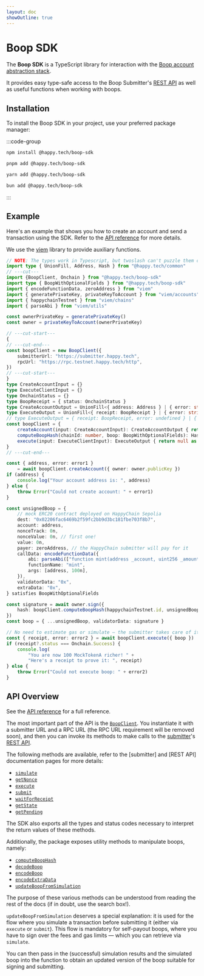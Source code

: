```yaml
---
layout: doc
showOutline: true
---
```


# Boop SDK

The **Boop SDK** is a TypeScript library for interaction with the [Boop account abstraction stack](/boop).

It provides easy type-safe access to the Boop Submitter's [REST API](/boop/rest) as well as useful functions when
working with boops.

## Installation

To install the Boop SDK in your project, use your preferred package manager:

:::code-group

```bash [npm]
npm install @happy.tech/boop-sdk
```

```bash [pnpm]
pnpm add @happy.tech/boop-sdk
```

```bash [yarn]
yarn add @happy.tech/boop-sdk
```

```bash [bun]
bun add @happy.tech/boop-sdk
```

:::

## Example

Here's an example that shows you how to create an account and send a
transaction using the SDK. Refer to the [API reference](/boop/sdk/api) for more details.

We use the [viem](https://viem.sh) library to provide auxiliary functions.

```ts twoslash
// NOTE: The types work in Typescript, but twoslash can't puzzle them output, so we have to help it A LOT.
import type { UnionFill, Address, Hash } from "@happy.tech/common"
// ---cut---
import {BoopClient, Onchain } from "@happy.tech/boop-sdk"
import type { BoopWithOptionalFields } from "@happy.tech/boop-sdk"
import { encodeFunctionData, zeroAddress } from "viem"
import { generatePrivateKey, privateKeyToAccount } from "viem/accounts"
import { happychainTestnet } from "viem/chains"
import { parseAbi } from "viem/utils"

const ownerPrivateKey = generatePrivateKey()
const owner = privateKeyToAccount(ownerPrivateKey)

// ---cut-start---
{
// ---cut-end---
const boopClient = new BoopClient({
    submitterUrl: "https://submitter.happy.tech",
    rpcUrl: "https://rpc.testnet.happy.tech/http",
})
// ---cut-start---
}
type CreateAccountInput = {}
type ExecuteClientInput = {}
type OnchainStatus = {}
type BoopReceipt = { status: OnchainStatus }
type CreateAccountOutput = UnionFill<{ address: Address } | { error: string }>
type ExecuteOutput = UnionFill<{ receipt: BoopReceipt } | { error: string }>
// type ExecuteOutput = { receipt: BoopReceipt, error: undefined } | { error: string, receipt: undefined }
const boopClient = {
    createAccount(input: CreateAccountInput): CreateAccountOutput { return null as any },
    computeBoopHash(chainId: number, boop: BoopWithOptionalFields): Hash { return null as any},
    execute(input: ExecuteClientInput): ExecuteOutput { return null as any },
}
// ---cut-end---

const { address, error: error1 }
    = await boopClient.createAccount({ owner: owner.publicKey })
if (address) {
    console.log("Your account address is: ", address)
} else {
    throw Error("Could not create account: " + error1)
}

const unsignedBoop = {
    // mock ERC20 contract deployed on HappyChain Sepolia
    dest: "0x02206fac6469b2f59fc2bb9d3bc181fbe703f8b7",
    account: address,
    nonceTrack: 0n,
    nonceValue: 0n, // first one!
    value: 0n,
    payer: zeroAddress, // the HappyChain submitter will pay for it
    callData: encodeFunctionData({
        abi: parseAbi(["function mint(address _account, uint256 _amount)"]),
        functionName: "mint",
        args: [address, 100n],
    }),
    validatorData: "0x",
    extraData: "0x",
} satisfies BoopWithOptionalFields

const signature = await owner.sign({
    hash: boopClient.computeBoopHash(happychainTestnet.id, unsignedBoop)
})
const boop = { ...unsignedBoop, validatorData: signature }

// No need to estimate gas or simulate — the submitter takes care of it!
const { receipt, error: error2 } = await boopClient.execute({ boop })
if (receipt?.status === Onchain.Success) {
    console.log(
        "You are now 100 MockTokenA richer! " +
        "Here's a receipt to prove it: ", receipt)
} else {
    throw Error("Could not execute boop: " + error2)
}
```

## API Overview

See the [API reference](/boop/sdk/api) for a full reference.

The most important part of the API is the [`BoopClient`]. You instantiate it with a submitter URL and a RPC URL (the RPC
URL requirement will be removed soon), and then you can invoke its methods to make calls to the
[submitter](/boop/submitter)'s [REST API](/boop/rest).

[`BoopClient`]: /boop/sdk/api/classes/BoopClient

The following methods are available, refer to the [submitter] and [REST API] documentation pages for more details:

- [`simulate`](/boop/sdk/api/classes/BoopClient#simulate)
- [`getNonce`](/boop/sdk/api/classes/BoopClient#getNonce)
- [`execute`](/boop/sdk/api/classes/BoopClient#execute)
- [`submit`](/boop/sdk/api/classes/BoopClient#submit)
- [`waitForReceipt`](/boop/sdk/api/classes/BoopClient#waitForReceipt)
- [`getState`](/boop/sdk/api/classes/BoopClient#getState)
- [`getPending`](/boop/sdk/api/classes/BoopClient#getPending)

The SDK also exports all the types and status codes necessary to interpret the return values of these methods.

Additionally, the package exposes utility methods to manipulate boops, namely:

- [`computeBoopHash`](/boop/sdk/api/functions/computeBoopHash)
- [`decodeBoop`](/boop/sdk/api/functions/decodeBoop)
- [`encodeBoop`](/boop/sdk/api/functions/encodeBoop)
- [`encodeExtraData`](/boop/sdk/api/functions/encodeExtraData)
- [`updateBoopFromSimulation`](/boop/sdk/api/functions/updateBoopFromSimulation)

The purpose of these various methods can be understood from reading the rest of the docs
(if in doubt, use the search box!).

`updateBoopFromSimulation` deserves a special explanation: it is used for the flow where you simulate a transaction
before submitting it (either via `execute` or `submit`). This flow is mandatory for self-payout boops, where you have to
sign over the fees and gas limits — which you can retrieve via `simulate`.

You can then pass in the (successful) simulation results and the simulated boop into the function to obtain an updated
version of the boop suitable for signing and submitting.